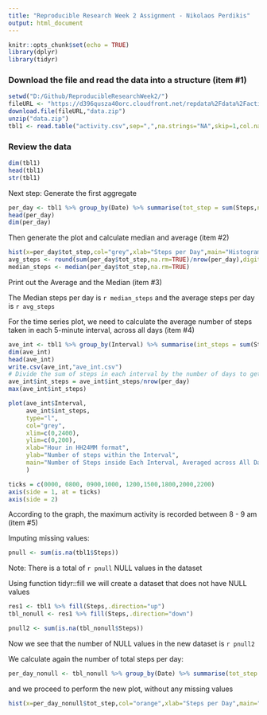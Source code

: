 ```yaml
---
title: "Reproducible Research Week 2 Assignment - Nikolaos Perdikis"
output: html_document
---
```


```r
knitr::opts_chunk$set(echo = TRUE)
library(dplyr)
library(tidyr)
```

### Download the file and read the data into a structure (item #1)

```r
setwd("D:/Github/ReproducibleResearchWeek2/")
fileURL <- "https://d396qusza40orc.cloudfront.net/repdata%2Fdata%2Factivity.zip"
download.file(fileURL,"data.zip")
unzip("data.zip")
tbl1 <- read.table("activity.csv",sep=",",na.strings="NA",skip=1,col.names=c("Steps","Date","Interval"))
```

### Review the data

```r
dim(tbl1)
head(tbl1)
str(tbl1)

```

Next step: Generate the first aggregate

```r
per_day <- tbl1 %>% group_by(Date) %>% summarise(tot_step = sum(Steps,na.rm=TRUE))
head(per_day)
dim(per_day)

```

Then generate the plot and calculate median and average (item #2)
```r
hist(x=per_day$tot_step,col="grey",xlab="Steps per Day",main="Histogram of Steps per Day")
avg_steps <- round(sum(per_day$tot_step,na.rm=TRUE)/nrow(per_day),digits=0)
median_steps <- median(per_day$tot_step,na.rm=TRUE)
```
Print out the Average and the Median (item #3)

The Median steps per day is `r median_steps` and the average steps per day is `r avg_steps`

For the time series plot, we need to calculate the average number of steps taken in each 5-minute interval, across all days (item #4)

```r

ave_int <- tbl1 %>% group_by(Interval) %>% summarise(int_steps = sum(Steps,na.rm=TRUE))
dim(ave_int)
head(ave_int)
write.csv(ave_int,"ave_int.csv")
# Divide the sum of steps in each interval by the number of days to get the average
ave_int$int_steps = ave_int$int_steps/nrow(per_day)
max(ave_int$int_steps)

plot(ave_int$Interval,
     ave_int$int_steps,
     type="l",
     col="grey",
     xlim=c(0,2400),
     ylim=c(0,200),
     xlab="Hour in HH24MM format",
     ylab="Number of steps within the Interval",
     main="Number of Steps inside Each Interval, Averaged across All Days"
     )

ticks = c(0000, 0800, 0900,1000, 1200,1500,1800,2000,2200)
axis(side = 1, at = ticks)
axis(side = 2)
```

According to the graph, the maximum activity is recorded between 8 - 9 am (item #5)

Imputing missing values:
```r
pnull <- sum(is.na(tbl1$Steps))
```

Note: There is a total of `r pnull` NULL values in the dataset

Using function tidyr::fill we will create a dataset that does not have NULL values

```r
res1 <- tbl1 %>% fill(Steps,.direction="up")
tbl_nonull <- res1 %>% fill(Steps,.direction="down")

pnull2 <- sum(is.na(tbl_nonull$Steps))
```

Now we see that the number of NULL values in the new dataset is `r pnull2`

We calculate again the number of total steps per day:

```r
per_day_nonull <- tbl_nonull %>% group_by(Date) %>% summarise(tot_step = sum(Steps))
```

and we proceed to perform the new plot, without any missing values

```r
hist(x=per_day_nonull$tot_step,col="orange",xlab="Steps per Day",main="Histogram of Steps per Day (no NA values)")

```

